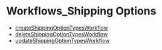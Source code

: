 
# Workflows\_Shipping Options

- [createShippingOptionTypesWorkflow](../Workflows_Shipping_Options/functions/core_flows.Shipping_Options.Workflows_Shipping_Options.createShippingOptionTypesWorkflow/page.mdx)
- [deleteShippingOptionTypesWorkflow](../Workflows_Shipping_Options/functions/core_flows.Shipping_Options.Workflows_Shipping_Options.deleteShippingOptionTypesWorkflow/page.mdx)
- [updateShippingOptionTypesWorkflow](../Workflows_Shipping_Options/functions/core_flows.Shipping_Options.Workflows_Shipping_Options.updateShippingOptionTypesWorkflow/page.mdx)
